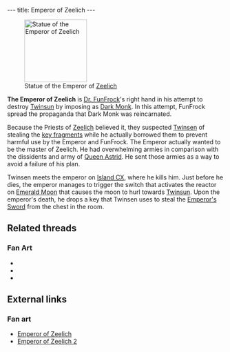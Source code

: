 ---
title: Emperor of Zeelich
---

{{twinsunica import}}{{Infobox Enemy
 |image=Emperor.jpg
 |race=sup
 |gender=male
 |size=small
 |lba1=
 |lba2=yes
 |alignment=emperor
 |occupation=
 |requires=
 |melee=yes
 |ranged=
 |magic=
 |explosive=
 |range=none
 |speed=none
 |damage=none
 |rate=none
 |reaction=
 |recovery=
}}

[[Image:Emperor statue.gif|right|145px|thumb|Statue of the Emperor of [[Zeelich]]]]

'''The Emperor of Zeelich''' is [[Dr. FunFrock]]'s right hand in his attempt to destroy [[Twinsun]] by imposing as [[Dark Monk]]. In this attempt, FunFrock spread the propaganda that Dark Monk was reincarnated.

Because the Priests of [[Zeelich]] believed it, they suspected [[Twinsen]] of stealing the [[Dark Monk's key|key fragments]] while he actually borrowed them to prevent harmful use by the Emperor and FunFrock. The Emperor actually wanted to be the master of Zeelich. He had overwhelming armies in comparison with the dissidents and army of [[Astrid|Queen Astrid]]. He sent those armies as a way to avoid a failure of his plan.

Twinsen meets the emperor on [[Island CX]], where he kills him. Just before he dies, the emperor manages to trigger the switch that activates the reactor on [[Emerald Moon]] that causes the moon to hurl towards [[Twinsun]]. Upon the emperor's death, he drops a key that Twinsen uses to steal the [[Emperor's Sword]] from the chest in the room.

==Related threads==
===Fan Art===
* {{thread|id=7692|title=Another Emperor}}
* {{thread|id=4336|title=Emperor wallpaper}}
* {{thread|id=4236|title=Emperor}}

==External links==
===Fan art===
* [http://www.deviantart.com/deviation/7406127/?qo=81&q=by%3Asepulchrave&qh=sort%3Atime+-in%3Ascraps Emperor of Zeelich]
* [http://www.deviantart.com/view/16452412/ Emperor of Zeelich 2]

<!-- remove these category links when they're all automated by categorizers...
[[Category:Island CX inhabitants]] -->